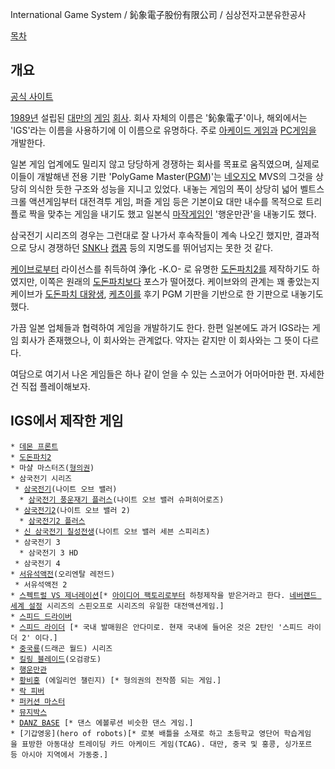 International Game System / 鈊象電子股份有限公司 / 심상전자고분유한공사

[[목차]]

== 개요 ==
[http://www.igs.com.tw/www/index.html 공식 사이트]

[[1989년]] 설립된 [[대만]]의 [[게임]] [[회사]]. 회사 자체의 이름은 '鈊象電子'이나, 해외에서는 'IGS'라는 이름을 사용하기에 이 이름으로 유명하다. 주로 [[아케이드 게임]]과 [[PC게임]]을 개발한다.

일본 게임 업계에도 밀리지 않고 당당하게 경쟁하는 회사를 목표로 움직였으며, 실제로 이들이 개발해낸 전용 기판 'PolyGame Master([[PGM]])'는 [[네오지오]] MVS의 그것을 상당히 의식한 듯한 구조와 성능을 지니고 있었다. 내놓는 게임의 폭이 상당히 넓어 벨트스크롤 액션게임부터 대전격투 게임, 퍼즐 게임 등은 기본이요 대만 내수를 목적으로 트리플로 짝을 맞추는 게임을 내기도 했고 일본식 [[마작]]게임인 '행운만관'을 내놓기도 했다.

삼국전기 시리즈의 경우는 그런대로 잘 나가서 후속작들이 계속 나오긴 했지만, 결과적으로 당시 경쟁하던 [[SNK]]나 [[캡콤]] 등의 지명도를 뛰어넘지는 못한 것 같다.

[[케이브]]로부터 라이선스를 취득하여 浄化 -K.O- 로 유명한 [[도돈파치2]]를 제작하기도 하였지만, 이쪽은 원래의 [[도돈파치]]보다 포스가 떨어졌다. 케이브와의 관계는 꽤 좋았는지 케이브가 [[도돈파치 대왕생]], [[케츠이]]를 후기 PGM 기판을 기반으로 한 기판으로 내놓기도 했다.

가끔 일본 업체들과 협력하여 게임을 개발하기도 한다. 한편 일본에도 과거 IGS라는 게임 회사가 존재했으나, 이 회사와는 관계없다. 약자는 같지만 이 회사와는 그 뜻이 다르다.

여담으로 여기서 나온 게임들은 하나 같이 얻을 수 있는 스코어가 어마어마한 편. 자세한건 직접 플레이해보자.

== IGS에서 제작한 게임 ==
 * [[데몬 프론트]]
 * [[도돈파치2]]
 * 마샬 마스터즈([[형의권]])
 * 삼국전기 시리즈
  * [[삼국전기]](나이트 오브 밸러)
   * [[삼국전기 풍운재기 플러스]](나이트 오브 밸러 슈퍼히어로즈)
  * [[삼국전기2]](나이트 오브 밸러 2)
   * [[삼국전기2 플러스]]
  * [[신 삼국전기 칠성전생]](나이트 오브 밸러 세븐 스피리츠)
  * 삼국전기 3
   * 삼국전기 3 HD
  * 삼국전기 4
 * [[서유석액전]](오리엔탈 레전드)
  * 서유석액전 2
 * [[스펙트럴 VS 제너레이션]][* [[아이디어 팩토리]]로부터 하청제작을 받은거라고 한다. [[네버랜드 세계 설정]] 시리즈의 스핀오프로 시리즈의 유일한 대전액션게임.]
 * [[스피드 드라이버]]
 * [[스피드 라이더]] [* 국내 발매원은 안다미로. 현재 국내에 들어온 것은 2탄인 '스피드 라이더 2' 이다.]
 * [[중국룡]](드래곤 월드) 시리즈
 * [[킬링 블레이드]](오검광도)
 * [[행운만관]]
 * [[황비홍]] (에일리언 챌린지) [* 형의권의 전작쯤 되는 게임.]
 * [[락 피버]]
 * [[퍼커션 마스터]]
 * [[뮤지박스]]
 * [[DANZ BASE]] [* 댄스 에볼루션 비슷한 댄스 게임.]
 * [기갑영웅](hero of robots)[* 로봇 배틀을 소재로 하고 초등학교 영단어 학습게임을 표방한 아동대상 트레이딩 카드 아케이드 게임(TCAG). 대만, 중국 및 홍콩, 싱가포르등 아시아 지역에서 가동중.]

